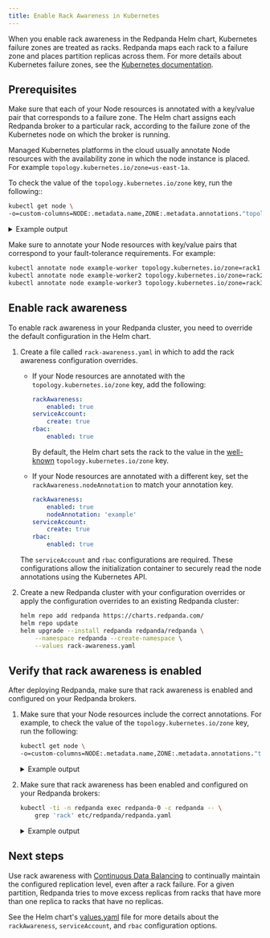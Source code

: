 ```yaml
---
title: Enable Rack Awareness in Kubernetes
---
```


<head>
    <meta name="title" content="Enable Rack Awareness in Kubernetes | Redpanda Docs"/>
    <meta name="description" content="Enable rack awareness to place partition replicas across different failure zones."/>
</head>


<AboutRackAwareness/>

When you enable rack awareness in the Redpanda Helm chart, Kubernetes failure zones are treated as racks. Redpanda maps each rack to a failure zone and places partition replicas across them. For more details about Kubernetes failure zones, see the [Kubernetes documentation](https://kubernetes.io/docs/setup/best-practices/multiple-zones/).

## Prerequisites

Make sure that each of your Node resources is annotated with a key/value pair that corresponds to a failure zone. The Helm chart assigns each Redpanda broker to a particular rack, according to the failure zone of the Kubernetes node on which the broker is running.

<Tabs>
<TabItem value="cloud" label="Managed" default>

Managed Kubernetes platforms in the cloud usually annotate Node resources with the availability zone in which the node instance is placed. For example `topology.kubernetes.io/zone=us-east-1a`.

To check the value of the `topology.kubernetes.io/zone` key, run the following::

```bash
kubectl get node \
-o=custom-columns=NODE:.metadata.name,ZONE:.metadata.annotations."topology\.kubernetes\.io/zone"
```

<details>
<summary>
Example output
</summary>

```
NODE                 ZONE
example-worker       us-east-1a
example-worker2      us-east-1b
example-worker3      us-east-1c
```

If you don't see any values in the Zone column, see the **Self-Managed** tab.

</details>

</TabItem>

<TabItem value="self" label="Self-Managed" default>

Make sure to annotate your Node resources with key/value pairs that correspond to your fault-tolerance requirements. For example:

```bash
kubectl annotate node example-worker topology.kubernetes.io/zone=rack1
kubectl annotate node example-worker2 topology.kubernetes.io/zone=rack2
kubectl annotate node example-worker3 topology.kubernetes.io/zone=rack3
```

</TabItem>
</Tabs>

## Enable rack awareness

To enable rack awareness in your Redpanda cluster, you need to override the default configuration in the Helm chart.

1. Create a file called `rack-awareness.yaml` in which to add the rack awareness configuration overrides.

    - If your Node resources are annotated with the `topology.kubernetes.io/zone` key, add the following:

        ```yaml
        rackAwareness:
            enabled: true
        serviceAccount:
            create: true
        rbac:
            enabled: true
        ```

        By default, the Helm chart sets the rack to the value in the [well-known](https://kubernetes.io/docs/reference/labels-annotations-taints/#topologykubernetesiozone) `topology.kubernetes.io/zone` key.

    - If your Node resources are annotated with a different key, set the `rackAwareness.nodeAnnotation` to match your annotation key.

        ```yaml
        rackAwareness:
            enabled: true
            nodeAnnotation: 'example'
        serviceAccount:
            create: true
        rbac:
            enabled: true
        ```

    The `serviceAccount` and `rbac` configurations are required. These configurations allow the initialization container to securely read the node annotations using the Kubernetes API.

1. Create a new Redpanda cluster with your configuration overrides or apply the configuration overrides to an existing Redpanda cluster:

    ```bash
    helm repo add redpanda https://charts.redpanda.com/
    helm repo update
    helm upgrade --install redpanda redpanda/redpanda \
        --namespace redpanda --create-namespace \
        --values rack-awareness.yaml
    ```

## Verify that rack awareness is enabled

After deploying Redpanda, make sure that rack awareness is enabled and configured on your Redpanda brokers.

1. Make sure that your Node resources include the correct annotations. For example, to check the value of the `topology.kubernetes.io/zone` key, run the following:

    ```bash
    kubectl get node \
    -o=custom-columns=NODE:.metadata.name,ZONE:.metadata.annotations."topology\.kubernetes\.io/zone"
    ```

    <details>
    <summary>
    Example output
    </summary>

    ```
    NODE                 ZONE
    example-worker       us-east-1a
    example-worker2      us-east-1b
    example-worker3      us-east-1c
    ```

    </details>

1. Make sure that rack awareness has been enabled and configured on your Redpanda brokers:

    ```bash
    kubectl -ti -n redpanda exec redpanda-0 -c redpanda -- \
        grep 'rack' etc/redpanda/redpanda.yaml
    ```

    <details>
    <summary>
    Example output
    </summary>

    ```
    rack: us-east-1a
    enable_rack_awareness: true
    ```

    </details>

## Next steps

Use rack awareness with [Continuous Data Balancing](../../cluster-administration/continuous-data-balancing/) to continually maintain the configured replication level, even after a rack failure. For a given partition, Redpanda tries to move excess replicas from racks that have more than one replica to racks that have no replicas.

See the Helm chart's [values.yaml](https://github.com/redpanda-data/helm-charts/tree/main/charts/redpanda/values.yaml) file for more details about the `rackAwareness`, `serviceAccount`, and `rbac` configuration options.

